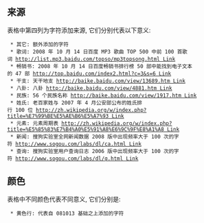 ==来源==

表格中第四列为字符添加来源, 它们分别代表以下意义:

  * 其它: 额外添加的字符
  * 歌词: 2008 年 10 月 14 日百度 MP3 歌曲 TOP 500 中前 100 首歌词 [[http://list.mp3.baidu.com/topso/mp3topsong.html Link]]
  * 畅销书: 2008 年 10 月 14 日百度畅销书排行榜 50 部中能找到电子文本的 47 部 [[http://top.baidu.com/index2.html?c=3&s=6 Link]]
  * 干支: 天干地支 [[http://baike.baidu.com/view/13689.htm Link]]
  * 八卦: 八卦 [[http://baike.baidu.com/view/4881.htm Link]]
  * 民族: 56 个民族名称 [[http://baike.baidu.com/view/1917.htm Link]]
  * 姓氏: 老百家姓与 2007 年 4 月公安部公布的姓氏排行 100 位 [[http://zh.wikipedia.org/w/index.php?title=%E7%99%BE%E5%AE%B6%E5%A7%93 Link]]
  * 元素: 元素周期表 [[http://zh.wikipedia.org/w/index.php?title=%E5%85%83%E7%B4%A0%E5%91%A8%E6%9C%9F%E8%A1%A8 Link]]
  * 新闻: 搜狗实验室全网新闻数据 2008 版中出现频率大于 100 次的字符 [[http://www.sogou.com/labs/dl/ca.html Link]]
  * 查询: 搜狗实验室用户查询日志 2006 版中出现频率大于 100 次的字符 [[http://www.sogou.com/labs/dl/q.html Link]]

==颜色==

表格中不同颜色代表不同意义, 它们分别是:

  * 黄色行: 代表自 081013 基础之上添加的字符